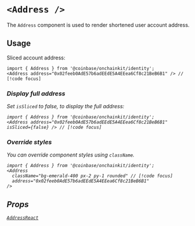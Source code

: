 
# `<Address />`

The `Address` component is used to render shortened user account address.

## Usage

Sliced account address:

```tsx twoslash
import { Address } from '@coinbase/onchainkit/identity';
<Address address="0x02feeb0AdE57b6adEEdE5A4EEea6Cf8c21BeB6B1" /> // [!code focus]
```

<App>
  <Address address="0x02feeb0AdE57b6adEEdE5A4EEea6Cf8c21BeB6B1" />
</App>

### Display full address

Set `isSliced` to false, to display the full address:

```tsx twoslash
import { Address } from '@coinbase/onchainkit/identity';
<Address address="0x02feeb0AdE57b6adEEdE5A4EEea6Cf8c21BeB6B1" isSliced={false} /> // [!code focus]
```

<App>
  <Address address="0x02feeb0AdE57b6adEEdE5A4EEea6Cf8c21BeB6B1" isSliced={false}/>
</App>

### Override styles

You can override component styles using `className`.

```tsx twoslash
import { Address } from '@coinbase/onchainkit/identity';
<Address
  className="bg-emerald-400 px-2 py-1 rounded" // [!code focus]
  address="0x02feeb0AdE57b6adEEdE5A4EEea6Cf8c21BeB6B1"
/>
```

<App>
  <Address className="bg-emerald-400 px-2 py-1 rounded" address="0x02feeb0AdE57b6adEEdE5A4EEea6Cf8c21BeB6B1"/>
</App>

## Props

[`AddressReact`](/identity/types#addressreact)
